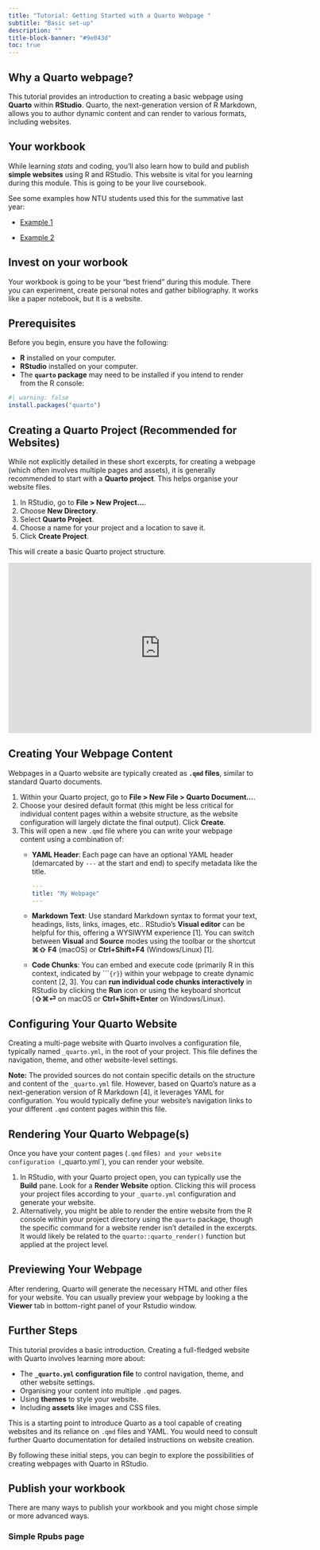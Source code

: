 ```yaml
---
title: "Tutorial: Getting Started with a Quarto Webpage "
subtitle: "Basic set-up"
description: ""
title-block-banner: "#9e043d"
toc: true
---
```


## Why a Quarto webpage?

This tutorial provides an introduction to creating a basic webpage using **Quarto** within **RStudio**. Quarto, the next-generation version of R Markdown, allows you to author dynamic content and can render to various formats, including websites.

## Your workbook

While learning *stats* and coding, you'll also learn how to build and publish **simple websites** using R and RStudio. This website is vital for you learning during this module. This is going to be your live coursebook. 

See some examples how NTU students used this for the summative last year:

- [Example 1](https://rpubs.com/katieprange/1265088)

- [Example 2](https://rpubs.com/Tbowne911/1226661)

::: {.callout-tip}
## Invest on your worbook

Your workbook is going to be your "best friend" during this module. There you can experiment, create personal notes and gather bibliography. It works like a paper notebook, but it is a website. 
:::


## Prerequisites

Before you begin, ensure you have the following:

*   **R** installed on your computer.
*   **RStudio** installed on your computer.
*   The **`quarto` package** may need to be installed if you intend to render from the R console:

```r
#| warning: false
install.packages("quarto")

```


## Creating a Quarto Project (Recommended for Websites)

While not explicitly detailed in these short excerpts, for creating a webpage (which often involves multiple pages and assets), it is generally recommended to start with a **Quarto project**. This helps organise your website files.

1.  In RStudio, go to **File > New Project...**.
2.  Choose **New Directory**.
3.  Select **Quarto Project**.
4.  Choose a name for your project and a location to save it.
5.  Click **Create Project**.

This will create a basic Quarto project structure.

<iframe width="611" height="343" src="https://www.youtube.com/embed/_f3latmOhew" title="Get started with Quarto | Mine Çetinkaya-Rundel" frameborder="0" allow="accelerometer; autoplay; clipboard-write; encrypted-media; gyroscope; picture-in-picture; web-share" referrerpolicy="strict-origin-when-cross-origin" allowfullscreen></iframe>

## Creating Your Webpage Content

Webpages in a Quarto website are typically created as **`.qmd` files**, similar to standard Quarto documents.

1.  Within your Quarto project, go to **File > New File > Quarto Document...**.
2.  Choose your desired default format (this might be less critical for individual content pages within a website structure, as the website configuration will largely dictate the final output). Click **Create**.
3.  This will open a new `.qmd` file where you can write your webpage content using a combination of:
    *   **YAML Header**: Each page can have an optional YAML header (demarcated by `---` at the start and end) to specify metadata like the title.

        ```yaml
        ---
        title: "My Webpage"
        ---
        ```
    *   **Markdown Text**: Use standard Markdown syntax to format your text, headings, lists, links, images, etc.. RStudio's **Visual editor** can be helpful for this, offering a WYSIWYM experience [1]. You can switch between **Visual** and **Source** modes using the toolbar or the shortcut **⌘⇧ F4** (macOS) or **Ctrl+Shift+F4** (Windows/Linux) [1].
    *   **Code Chunks**: You can embed and execute code (primarily R in this context, indicated by ````{r}`) within your webpage to create dynamic content [2, 3]. You can **run individual code chunks interactively** in RStudio by clicking the **Run** icon or using the keyboard shortcut (**⇧⌘⏎** on macOS or **Ctrl+Shift+Enter** on Windows/Linux).

## Configuring Your Quarto Website

Creating a multi-page website with Quarto involves a configuration file, typically named `_quarto.yml`, in the root of your project. This file defines the navigation, theme, and other website-level settings.

**Note:** The provided sources do not contain specific details on the structure and content of the `_quarto.yml` file. However, based on Quarto's nature as a next-generation version of R Markdown [4], it leverages YAML for configuration. You would typically define your website's navigation links to your different `.qmd` content pages within this file.

## Rendering Your Quarto Webpage(s)

Once you have your content pages (`.qmd` files`) and your website configuration (`_quarto.yml`), you can render your website.

1.  In RStudio, with your Quarto project open, you can typically use the **Build** pane. Look for a **Render Website** option. Clicking this will process your project files according to your `_quarto.yml` configuration and generate your website.
2.  Alternatively, you might be able to render the entire website from the R console within your project directory using the `quarto` package, though the specific command for a website render isn't detailed in the excerpts. It would likely be related to the `quarto::quarto_render()` function but applied at the project level.

## Previewing Your Webpage

After rendering, Quarto will generate the necessary HTML and other files for your website. You can usually preview your webpage by looking a the **Viewer** tab in bottom-right panel of your Rstudio window.

## Further Steps

This tutorial provides a basic introduction. Creating a full-fledged website with Quarto involves learning more about:

*   The **`_quarto.yml` configuration file** to control navigation, theme, and other website settings.
*   Organising your content into multiple `.qmd` pages.
*   Using **themes** to style your website.
*   Including **assets** like images and CSS files.

This is a starting point to introduce Quarto as a tool capable of creating websites and its reliance on `.qmd` files and YAML. You would need to consult further Quarto documentation for detailed instructions on website creation.

By following these initial steps, you can begin to explore the possibilities of creating webpages with Quarto in RStudio. 

## Publish your workbook

There are many ways to publish your workbook and you might chose simple or more advanced ways.

### Simple Rpubs page



